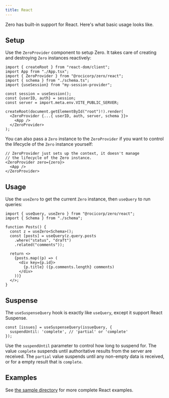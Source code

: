 ```yaml
---
title: React
---
```


Zero has built-in support for React. Here's what basic usage looks like.

## Setup

Use the `ZeroProvider` component to setup Zero. It takes care of creating and destroying `Zero` instances reactively:

```tsx
import { createRoot } from "react-dom/client";
import App from "./App.tsx";
import { ZeroProvider } from "@rocicorp/zero/react";
import { schema } from "./schema.ts";
import {useSession} from "my-session-provider";

const session = useSession();
const {userID, auth} = session;
const server = import.meta.env.VITE_PUBLIC_SERVER;

createRoot(document.getElementById("root")!).render(
  <ZeroProvider {...{ userID, auth, server, schema }}>
    <App />
  </ZeroProvider>
);
```

You can also pass a `Zero` instance to the `ZeroProvider` if you want to control the lifecycle of the `Zero` instance yourself:

```tsx
// ZeroProvider just sets up the context, it doesn't manage
// the lifecycle of the Zero instance.
<ZeroProvider zero={zero}>
  <App />
</ZeroProvider>
```

## Usage

Use the `useZero` to get the current `Zero` instance, then `useQuery` to run queries:

```tsx
import { useQuery, useZero } from "@rocicorp/zero/react";
import { Schema } from "./schema";

function Posts() {
  const z = useZero<Schema>();
  const [posts] = useQuery(z.query.posts
    .where("status", "draft")
    .related("comments"));

  return <>
    {posts.map((p) => (
      <div key={p.id}>
        {p.title} ({p.comments.length} comments)
      </div>
    ))}
  </>;
}
```

## Suspense

The `useSuspenseQuery` hook is exactly like `useQuery`, except it support React Suspense.

```tsx
const [issues] = useSuspenseQuery(issueQuery, {
  suspendUntil: 'complete', // 'partial' or 'complete'
});
```

Use the `suspendUntil` parameter to control how long to suspend for. The value `complete` suspends until authoritative results from the server are received. The `partial` value suspends until any non-empty data is received, or for a empty result that is `complete`.

## Examples

See [the sample directory](samples/) for more complete React examples.